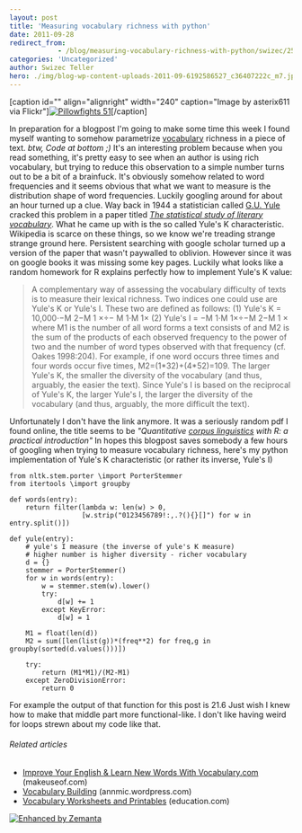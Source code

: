 ```yaml
---
layout: post
title: 'Measuring vocabulary richness with python'
date: 2011-09-28
redirect_from: 
            - /blog/measuring-vocabulary-richness-with-python/swizec/2528
categories: 'Uncategorized'
author: Swizec Teller
hero: ./img/blog-wp-content-uploads-2011-09-6192586527_c36407222c_m7.jpg
---
```

\[caption id="" align="alignright" width="240" caption="Image by asterix611 via Flickr"][![Pillowfights 51](./img/blog-wp-content-uploads-2011-09-6192586527_c36407222c_m7.jpg "Pillowfights 51")](http://www.flickr.com/photos/28722563@N05/6192586527)\[/caption]

In preparation for a blogpost I'm going to make some time this week I found myself wanting to somehow parametrize [vocabulary](http://en.wikipedia.org/wiki/Vocabulary "Vocabulary") richness in a piece of text. _btw, Code at bottom ;)_ It's an interesting problem because when you read something, it's pretty easy to see when an author is using rich vocabulary, but trying to reduce this observation to a simple number turns out to be a bit of a brainfuck. It's obviously somehow related to word frequencies and it seems obvious that what we want to measure is the distribution shape of word frequencies. Luckily googling around for about an hour turned up a clue. Way back in 1944 a statistician called [G.U. Yule](http://en.wikipedia.org/wiki/Udny_Yule) cracked this problem in a paper titled _[The statistical study of literary vocabulary](http://scholar.google.si/scholar?q=The+statistical+study+of+literary+vocabulary+&hl=sl&btnG=Iskanje)_. What he came up with is the so called Yule's K characteristic. Wikipedia is scarce on these things, so we know we're treading strange strange ground here. Persistent searching with google scholar turned up a version of the paper that wasn't paywalled to oblivion. However since it was on google books it was missing some key pages. Luckily what looks like a random homework for R explains perfectly how to implement Yule's K value:

> A complementary way of assessing the vocabulary difficulty of texts is to measure their lexical richness. Two indices one could use are Yule's K or Yule's I. These two are defined as follows: (1) Yule's K = 10,000⋅M 2−M 1 ÷ M 1⋅M 1 (2) Yule's I = M 1⋅M 1÷M 2−M 1  where M1 is the number of all word forms a text consists of and M2 is the sum of the products of each observed frequency to the power of two and the number of word types observed with that frequency (cf. Oakes 1998:204). For example, if one word occurs three times and four words occur five times, M2=(1\*32)+(4\*52)=109. The larger Yule's K, the smaller the diversity of the vocabulary (and thus, arguably, the easier the text). Since Yule's I is based on the reciprocal of Yule's K, the larger Yule's I, the larger the diversity of the vocabulary (and thus, arguably, the more difficult the text).

Unfortunately I don't have the link anymore. It was a seriously random pdf I found online, the title seems to be _"Quantitative [corpus linguistics](http://en.wikipedia.org/wiki/Corpus_linguistics "Corpus linguistics") with R: a practical introduction"_ In hopes this blogpost saves somebody a few hours of googling when trying to measure vocabulary richness, here's my python implementation of Yule's K characteristic (or rather its inverse, Yule's I)

```
from nltk.stem.porter \import PorterStemmer
from itertools \import groupby

def words(entry):
    return filter(lambda w: len(w) > 0,
                  [w.strip("0123456789!:,.?(){}[]") for w in entry.split()])

def yule(entry):
    # yule's I measure (the inverse of yule's K measure)
    # higher number is higher diversity - richer vocabulary
    d = {}
    stemmer = PorterStemmer()
    for w in words(entry):
        w = stemmer.stem(w).lower()
        try:
            d[w] += 1
        except KeyError:
            d[w] = 1

    M1 = float(len(d))
    M2 = sum([len(list(g))*(freq**2) for freq,g in groupby(sorted(d.values()))])

    try:
        return (M1*M1)/(M2-M1)
    except ZeroDivisionError:
        return 0
```

For example the output of that function for this post is 21.6 Just wish I knew how to make that middle part more functional-like. I don't like having weird for loops strewn about my code like that.

###### Related articles

- [Improve Your English & Learn New Words With Vocabulary.com](http://www.makeuseof.com/tag/improve-english-learn-words-vocabularycom/) (makeuseof.com)
- [Vocabulary Building](http://annmic.wordpress.com/2011/09/20/vocabulary-building/) (annmic.wordpress.com)
- [Vocabulary Worksheets and Printables](http://www.education.com/worksheets/vocabulary/) (education.com)

[![Enhanced by Zemanta](http://img.zemanta.com/zemified_e.png?x-id=6825c36b-0d62-4d69-a0eb-3b4d98c62cad)](http://www.zemanta.com/ "Enhanced by Zemanta")